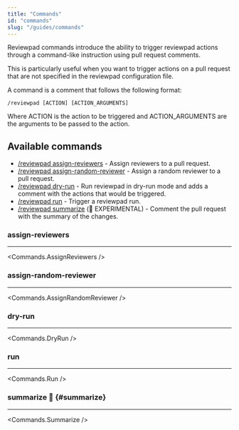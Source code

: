 ```yaml
---
title: "Commands"
id: "commands"
slug: "/guides/commands"
---
```



Reviewpad commands introduce the ability to trigger reviewpad actions through a command-like instruction using pull request comments.

This is particularly useful when you want to trigger actions on a pull request that are not specified in the reviewpad configuration file.

A command is a comment that follows the following format:

```shell
/reviewpad [ACTION] [ACTION_ARGUMENTS]
```

Where ACTION is the action to be triggered and ACTION_ARGUMENTS are the arguments to be passed to the action.

## Available commands

* [/reviewpad assign-reviewers](#assign-reviewers) - Assign reviewers to a pull request.
* [/reviewpad assign-random-reviewer](#assign-random-reviewer) - Assign a random reviewer to a pull request.
* [/reviewpad dry-run](#dry-run) - Run reviewpad in dry-run mode and adds a comment with the actions that would be triggered.
* [/reviewpad run](#run) - Trigger a reviewpad run.
* [/reviewpad summarize](#summarize) (🧪 EXPERIMENTAL) - Comment the pull request with the summary of the changes.

### assign-reviewers

---

<Commands.AssignReviewers />

### assign-random-reviewer

---

<Commands.AssignRandomReviewer />

### dry-run

---

<Commands.DryRun />

### run

---

<Commands.Run />

### summarize 🧪 {#summarize}

---

<Commands.Summarize />

